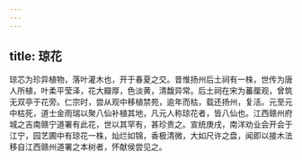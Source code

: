 ```yaml
---
---
---
```

title: 琼花
---



琼芯为珍异植物，落叶灌木也，开于春夏之交。昔惟扬州后土祠有一株，世传为唐人所植，叶柔平莹泽，花大瓣厚，色淡黄，清馥异常。后土祠在宋为蕃厘观，曾筑无双亭于花旁。仁宗时，尝从观中移植禁苑，逾年而枯，载还扬州，复活。元至元中枯死，道士金雨瑞以聚八仙补植其地，凡元人称琼花者，皆八仙也。江西赣州府城之吉南赣宁道署有此花，世以其罕有，甚珍贵之。宣统庚戌，南洋劝业会开会于江宁，园艺圃中有琼花一株，灿烂如锦，香极清微，大如尺许之盘，闻即以接木法移自江西赣州道署之本树者，怀献侯尝见之。